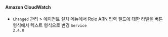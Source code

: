 #### Amazon CloudWatch​

- <code class="Changed">Changed</code> <span class="uitext">관리</span> &gt; <span class="uitext">에이전트 설치</span> 메뉴에서 Role ARN 입력 필드에 대한 라벨을 버튼 형식에서 텍스트 형식으로 변경 <code class='changelog-service'>Service 2.4.0​</code>

